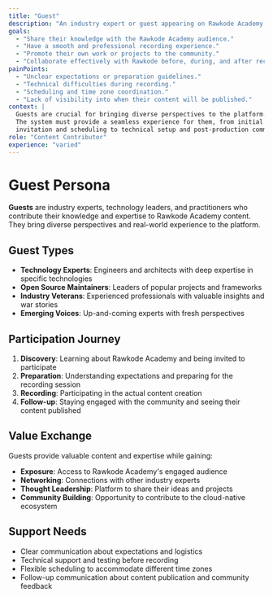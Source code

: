 ```yaml
---
title: "Guest"
description: "An industry expert or guest appearing on Rawkode Academy content."
goals:
  - "Share their knowledge with the Rawkode Academy audience."
  - "Have a smooth and professional recording experience."
  - "Promote their own work or projects to the community."
  - "Collaborate effectively with Rawkode before, during, and after recording."
painPoints:
  - "Unclear expectations or preparation guidelines."
  - "Technical difficulties during recording."
  - "Scheduling and time zone coordination."
  - "Lack of visibility into when their content will be published."
context: |
  Guests are crucial for bringing diverse perspectives to the platform.
  The system must provide a seamless experience for them, from initial
  invitation and scheduling to technical setup and post-production communication.
role: "Content Contributor"
experience: "varied"
---
```


# Guest Persona

**Guests** are industry experts, technology leaders, and practitioners who contribute their knowledge and expertise to Rawkode Academy content. They bring diverse perspectives and real-world experience to the platform.

## Guest Types

- **Technology Experts**: Engineers and architects with deep expertise in specific technologies
- **Open Source Maintainers**: Leaders of popular projects and frameworks
- **Industry Veterans**: Experienced professionals with valuable insights and war stories
- **Emerging Voices**: Up-and-coming experts with fresh perspectives

## Participation Journey

1. **Discovery**: Learning about Rawkode Academy and being invited to participate
2. **Preparation**: Understanding expectations and preparing for the recording session
3. **Recording**: Participating in the actual content creation
4. **Follow-up**: Staying engaged with the community and seeing their content published

## Value Exchange

Guests provide valuable content and expertise while gaining:
- **Exposure**: Access to Rawkode Academy's engaged audience
- **Networking**: Connections with other industry experts
- **Thought Leadership**: Platform to share their ideas and projects
- **Community Building**: Opportunity to contribute to the cloud-native ecosystem

## Support Needs

- Clear communication about expectations and logistics
- Technical support and testing before recording
- Flexible scheduling to accommodate different time zones
- Follow-up communication about content publication and community feedback